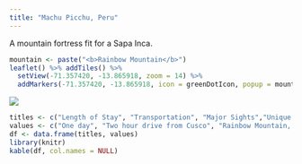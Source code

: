 ```yaml
---
title: "Machu Picchu, Peru"
---
```


A mountain fortress fit for a Sapa Inca.

```r
mountain <- paste("<b>Rainbow Mountain</b>")
leaflet() %>% addTiles() %>%
  setView(-71.357420, -13.865918, zoom = 14) %>%
  addMarkers(-71.357420, -13.865918, icon = greenDotIcon, popup = mountain) 
```

![](./images/RainbowMountain/rainbowmountain.png)

```r
titles <- c("Length of Stay", "Transportation", "Major Sights","Unique Foods", "Restaurant Recommendations")
values <- c("One day", "Two hour drive from Cusco", "Rainbow Mountain, Red Valley", "", "")
df <- data.frame(titles, values)
library(knitr)
kable(df, col.names = NULL)
```

